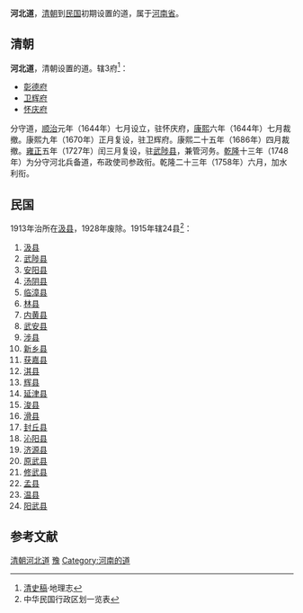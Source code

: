 '''河北道'''，[[清朝|清朝]]到[[中華民國|民国]]初期设置的道，属于[[河南省|河南省]]。
==清朝==
'''河北道'''，清朝设置的道。辖3府<ref>[[清史稿|清史稿]]·地理志</ref>：
*[[彰德府|彰德府]]
*[[卫辉府|卫辉府]]
*[[怀庆府|怀庆府]]
分守道，[[顺治|顺治]]元年（1644年）七月设立，驻怀庆府，[[康熙|康熙]]六年（1644年）七月裁撤。康熙九年（1670年）正月复设，驻卫辉府。康熙二十五年（1686年）四月裁撤。[[雍正|雍正]]五年（1727年）闰三月复设，驻[[武陟县|武陟县]]，兼管河务。[[乾隆|乾隆]]十三年（1748年）为分守河北兵备道，布政使司参政衔。乾隆二十三年（1758年）六月，加水利衔。
==民国==
1913年治所在[[汲县|汲县]]，1928年废除。1915年辖24县<ref>中华民国行政区划一览表</ref>：
#[[汲县|汲县]]
#[[武陟县|武陟县]]
#[[安阳县|安阳县]]
#[[汤阴县|汤阴县]]
#[[临漳县|临漳县]]
#[[林县|林县]]
#[[内黄县|内黄县]]
#[[武安县|武安县]]
#[[涉县|涉县]]
#[[新乡县|新乡县]]
#[[获嘉县|获嘉县]]
#[[淇县|淇县]]
#[[辉县|辉县]]
#[[延津县|延津县]]
#[[浚县|浚县]]
#[[滑县|滑县]]
#[[封丘县|封丘县]]
#[[沁阳县|沁阳县]]
#[[济源县|济源县]]
#[[原武县|原武县]]
#[[修武县|修武县]]
#[[孟县|孟县]]
#[[温县|温县]]
#[[阳武县|阳武县]]

==参考文献==
{{Reflist}}

{{清朝巡守道|nocat}}
{{清朝河南省行政區劃|nocat}}
{{北洋政府行政区划|nocat}}
{{河南省历史二级政区|nocat}}
[[Category:清朝河北道|]]
[[Category:清朝的道|豫]]
[[Category:河南的道|Category:河南的道]]